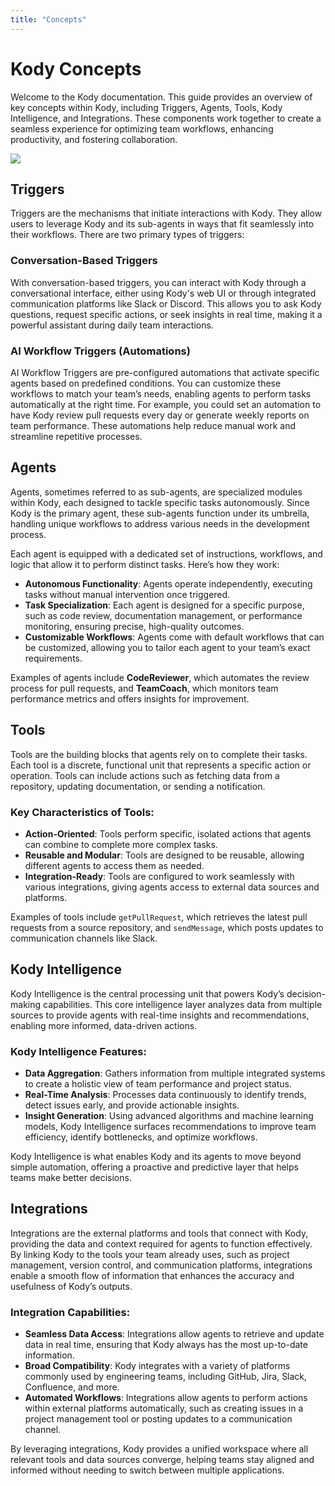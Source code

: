 ```yaml
---
title: "Concepts"
---
```


# Kody Concepts

Welcome to the Kody documentation. This guide provides an overview of key concepts within Kody, including Triggers, Agents, Tools, Kody Intelligence, and Integrations. These components work together to create a seamless experience for optimizing team workflows, enhancing productivity, and fostering collaboration.

<Frame caption="These are example components. For detailed information on agents, tools, and integrations, please refer to the documentation.">
  <img src="https://kodus.io/wp-content/uploads/2024/10/Kodus-Architecture-Concept-5.png"></img>
</Frame>

## Triggers

Triggers are the mechanisms that initiate interactions with Kody. They allow users to leverage Kody and its sub-agents in ways that fit seamlessly into their workflows. There are two primary types of triggers:

### Conversation-Based Triggers

With conversation-based triggers, you can interact with Kody through a conversational interface, either using Kody's web UI or through integrated communication platforms like Slack or Discord. This allows you to ask Kody questions, request specific actions, or seek insights in real time, making it a powerful assistant during daily team interactions.

### AI Workflow Triggers (Automations)

AI Workflow Triggers are pre-configured automations that activate specific agents based on predefined conditions. You can customize these workflows to match your team’s needs, enabling agents to perform tasks automatically at the right time. For example, you could set an automation to have Kody review pull requests every day or generate weekly reports on team performance. These automations help reduce manual work and streamline repetitive processes.

## Agents

Agents, sometimes referred to as sub-agents, are specialized modules within Kody, each designed to tackle specific tasks autonomously. Since Kody is the primary agent, these sub-agents function under its umbrella, handling unique workflows to address various needs in the development process.

Each agent is equipped with a dedicated set of instructions, workflows, and logic that allow it to perform distinct tasks. Here’s how they work:

- **Autonomous Functionality**: Agents operate independently, executing tasks without manual intervention once triggered.
- **Task Specialization**: Each agent is designed for a specific purpose, such as code review, documentation management, or performance monitoring, ensuring precise, high-quality outcomes.
- **Customizable Workflows**: Agents come with default workflows that can be customized, allowing you to tailor each agent to your team’s exact requirements.

Examples of agents include **CodeReviewer**, which automates the review process for pull requests, and **TeamCoach**, which monitors team performance metrics and offers insights for improvement.

## Tools

Tools are the building blocks that agents rely on to complete their tasks. Each tool is a discrete, functional unit that represents a specific action or operation. Tools can include actions such as fetching data from a repository, updating documentation, or sending a notification.

### Key Characteristics of Tools:

- **Action-Oriented**: Tools perform specific, isolated actions that agents can combine to complete more complex tasks.
- **Reusable and Modular**: Tools are designed to be reusable, allowing different agents to access them as needed.
- **Integration-Ready**: Tools are configured to work seamlessly with various integrations, giving agents access to external data sources and platforms.

Examples of tools include `getPullRequest`, which retrieves the latest pull requests from a source repository, and `sendMessage`, which posts updates to communication channels like Slack.

## Kody Intelligence

Kody Intelligence is the central processing unit that powers Kody’s decision-making capabilities. This core intelligence layer analyzes data from multiple sources to provide agents with real-time insights and recommendations, enabling more informed, data-driven actions.

### Kody Intelligence Features:

- **Data Aggregation**: Gathers information from multiple integrated systems to create a holistic view of team performance and project status.
- **Real-Time Analysis**: Processes data continuously to identify trends, detect issues early, and provide actionable insights.
- **Insight Generation**: Using advanced algorithms and machine learning models, Kody Intelligence surfaces recommendations to improve team efficiency, identify bottlenecks, and optimize workflows.

Kody Intelligence is what enables Kody and its agents to move beyond simple automation, offering a proactive and predictive layer that helps teams make better decisions.

## Integrations

Integrations are the external platforms and tools that connect with Kody, providing the data and context required for agents to function effectively. By linking Kody to the tools your team already uses, such as project management, version control, and communication platforms, integrations enable a smooth flow of information that enhances the accuracy and usefulness of Kody’s outputs.

### Integration Capabilities:

- **Seamless Data Access**: Integrations allow agents to retrieve and update data in real time, ensuring that Kody always has the most up-to-date information.
- **Broad Compatibility**: Kody integrates with a variety of platforms commonly used by engineering teams, including GitHub, Jira, Slack, Confluence, and more.
- **Automated Workflows**: Integrations allow agents to perform actions within external platforms automatically, such as creating issues in a project management tool or posting updates to a communication channel.

By leveraging integrations, Kody provides a unified workspace where all relevant tools and data sources converge, helping teams stay aligned and informed without needing to switch between multiple applications.
